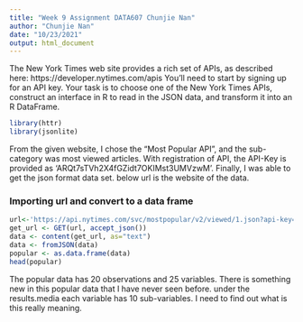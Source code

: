 ```yaml
---
title: "Week 9 Assignment DATA607 Chunjie Nan"
author: "Chunjie Nan"
date: "10/23/2021"
output: html_document
---
```


The New York Times web site provides a rich set of APIs, as described here: https://developer.nytimes.com/apis
You’ll need to start by signing up for an API key.
Your task is to choose one of the New York Times APIs, construct an interface in R to read in the JSON data, and transform it into an R DataFrame.


```r
library(httr)
library(jsonlite)

```


From the given website, I chose the "Most Popular API", and the sub-category was most viewed articles. With registration of API, the API-Key is provided as 'ARQt7sTVh2X4fGZidt7OKIMst3UMVzwM'. Finally, I was able to get the json format data set. below url is the website of the data.



### Importing url and convert to a data frame
```r
url<-'https://api.nytimes.com/svc/mostpopular/v2/viewed/1.json?api-key=ARQt7sTVh2X4fGZidt7OKIMst3UMVzwM'
get_url <- GET(url, accept_json())
data <- content(get_url, as="text")
data <- fromJSON(data)
popular <- as.data.frame(data)
head(popular)

```



The popular data has 20 observations and 25 variables. There is something new in this popular data that I have never seen before.
under the results.media each variable has 10 sub-variables. I need to find out what is this really meaning.

